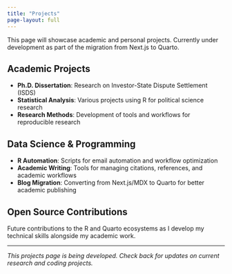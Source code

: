 ```yaml
---
title: "Projects"
page-layout: full
---
```


This page will showcase academic and personal projects. Currently under development as part of the migration from Next.js to Quarto.

## Academic Projects

- **Ph.D. Dissertation**: Research on Investor-State Dispute Settlement (ISDS)
- **Statistical Analysis**: Various projects using R for political science research
- **Research Methods**: Development of tools and workflows for reproducible research

## Data Science & Programming

- **R Automation**: Scripts for email automation and workflow optimization
- **Academic Writing**: Tools for managing citations, references, and academic workflows
- **Blog Migration**: Converting from Next.js/MDX to Quarto for better academic publishing

## Open Source Contributions

Future contributions to the R and Quarto ecosystems as I develop my technical skills alongside my academic work.

---

*This projects page is being developed. Check back for updates on current research and coding projects.*